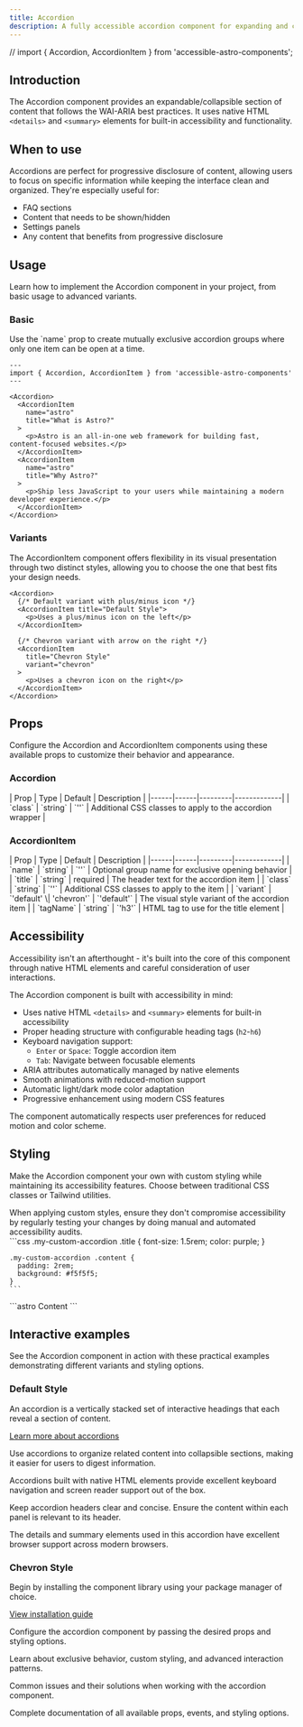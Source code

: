 ```yaml
---
title: Accordion
description: A fully accessible accordion component for expanding and collapsing content sections using native HTML elements.
---
```


// import { Accordion, AccordionItem } from 'accessible-astro-components';

## Introduction

The Accordion component provides an expandable/collapsible section of content that follows the WAI-ARIA best practices. It uses native HTML `<details>` and `<summary>` elements for built-in accessibility and functionality.

## When to use

Accordions are perfect for progressive disclosure of content, allowing users to focus on specific information while keeping the interface clean and organized. They're especially useful for:

- FAQ sections
- Content that needs to be shown/hidden
- Settings panels
- Any content that benefits from progressive disclosure

## Usage

Learn how to implement the Accordion component in your project, from basic usage to advanced variants.

### Basic

<Aside type="tip" title="Exclusive behavior">
  Use the `name` prop to create mutually exclusive accordion groups where only one item can be open at a time.
</Aside>

```astro ins={7}
---
import { Accordion, AccordionItem } from 'accessible-astro-components'
---

<Accordion>
  <AccordionItem 
    name="astro"
    title="What is Astro?"
  >
    <p>Astro is an all-in-one web framework for building fast, content-focused websites.</p>
  </AccordionItem>
  <AccordionItem 
    name="astro"
    title="Why Astro?"
  >
    <p>Ship less JavaScript to your users while maintaining a modern developer experience.</p>
  </AccordionItem>
</Accordion>
```

### Variants

The AccordionItem component offers flexibility in its visual presentation through two distinct styles, allowing you to choose the one that best fits your design needs.

```astro
<Accordion>
  {/* Default variant with plus/minus icon */}
  <AccordionItem title="Default Style">
    <p>Uses a plus/minus icon on the left</p>
  </AccordionItem>

  {/* Chevron variant with arrow on the right */}
  <AccordionItem 
    title="Chevron Style" 
    variant="chevron"
  >
    <p>Uses a chevron icon on the right</p>
  </AccordionItem>
</Accordion>
```

## Props

Configure the Accordion and AccordionItem components using these available props to customize their behavior and appearance.

### Accordion

<div class="props-wrapper">
| Prop | Type | Default | Description |
|------|------|---------|-------------|
| `class` | `string` | `''` | Additional CSS classes to apply to the accordion wrapper |
</div>

### AccordionItem

<div class="props-wrapper">
| Prop | Type | Default | Description |
|------|------|---------|-------------|
| `name` | `string` | `''` | Optional group name for exclusive opening behavior |
| `title` | `string` | required | The header text for the accordion item |
| `class` | `string` | `''` | Additional CSS classes to apply to the item |
| `variant` | `'default' \| 'chevron'` | `'default'` | The visual style variant of the accordion item |
| `tagName` | `string` | `'h3'` | HTML tag to use for the title element |
</div>

## Accessibility

Accessibility isn't an afterthought - it's built into the core of this component through native HTML elements and careful consideration of user interactions.

The Accordion component is built with accessibility in mind:

- Uses native HTML `<details>` and `<summary>` elements for built-in accessibility
- Proper heading structure with configurable heading tags (`h2`-`h6`)
- Keyboard navigation support:
  - `Enter` or `Space`: Toggle accordion item
  - `Tab`: Navigate between focusable elements
- ARIA attributes automatically managed by native elements
- Smooth animations with reduced-motion support
- Automatic light/dark mode color adaptation
- Progressive enhancement using modern CSS features

<Aside type="tip" title="User preferences">
  The component automatically respects user preferences for reduced motion and color scheme.
</Aside>

## Styling

Make the Accordion component your own with custom styling while maintaining its accessibility features. Choose between traditional CSS classes or Tailwind utilities.

<Aside type="caution" title="Accessibility considerations">
  When applying custom styles, ensure they don't compromise accessibility by regularly testing your changes by doing manual and automated accessibility audits.
</Aside>

<Tabs>
  <TabItem label="Custom CSS Class">
    ```css
    .my-custom-accordion .title {
      font-size: 1.5rem;
      color: purple;
    }

    .my-custom-accordion .content {
      padding: 2rem;
      background: #f5f5f5;
    }
    ```
  </TabItem>
  <TabItem label="Tailwind Classes">
    ```astro
    <Accordion class="border-2 border-dashed border-yellow-400 rounded-lg p-4">
      <AccordionItem 
        title="Styled with Tailwind" 
        class="hover:bg-yellow-50"
      >
        Content
      </AccordionItem>
    </Accordion>
    ```
  </TabItem>
</Tabs>

## Interactive examples

See the Accordion component in action with these practical examples demonstrating different variants and styling options.

### Default Style

<div class="not-content">
  <Accordion>
    <AccordionItem title="What is an Accordion?">
      <p>An accordion is a vertically stacked set of interactive headings that each reveal a section of content.</p>
      <a href="#">Learn more about accordions</a>
    </AccordionItem>
    <AccordionItem title="When to use Accordions">
      <p>Use accordions to organize related content into collapsible sections, making it easier for users to digest information.</p>
    </AccordionItem>
    <AccordionItem title="Accessibility Benefits">
      <p>Accordions built with native HTML elements provide excellent keyboard navigation and screen reader support out of the box.</p>
    </AccordionItem>
    <AccordionItem title="Best Practices">
      <p>Keep accordion headers clear and concise. Ensure the content within each panel is relevant to its header.</p>
    </AccordionItem>
    <AccordionItem title="Browser Support">
      <p>The details and summary elements used in this accordion have excellent browser support across modern browsers.</p>
    </AccordionItem>
  </Accordion>
</div>

### Chevron Style

<div class="not-content">
  <Accordion>
    <AccordionItem 
      title="Getting Started" 
      variant="chevron"
    >
      <p>Begin by installing the component library using your package manager of choice.</p>
      <a href="#">View installation guide</a>
    </AccordionItem>
    <AccordionItem 
      title="Basic Configuration"
      variant="chevron"
    >
      <p>Configure the accordion component by passing the desired props and styling options.</p>
    </AccordionItem>
    <AccordionItem 
      title="Advanced Usage"
      variant="chevron"
    >
      <p>Learn about exclusive behavior, custom styling, and advanced interaction patterns.</p>
    </AccordionItem>
    <AccordionItem 
      title="Troubleshooting"
      variant="chevron"
    >
      <p>Common issues and their solutions when working with the accordion component.</p>
    </AccordionItem>
    <AccordionItem 
      title="API Reference"
      variant="chevron"
    >
      <p>Complete documentation of all available props, events, and styling options.</p>
    </AccordionItem>
  </Accordion>
</div>
